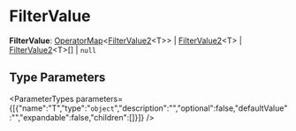 
# FilterValue

 **FilterValue**: [OperatorMap](types.OperatorMap.mdx)&#60;[FilterValue2](types.FilterValue2.mdx)&#60;T&#62;&#62; \| [FilterValue2](types.FilterValue2.mdx)&#60;T&#62; \| [FilterValue2](types.FilterValue2.mdx)&#60;T&#62;[] \| `null`

## Type Parameters

<ParameterTypes parameters={[{"name":"T","type":"`object`","description":"","optional":false,"defaultValue":"","expandable":false,"children":[]}]} />
